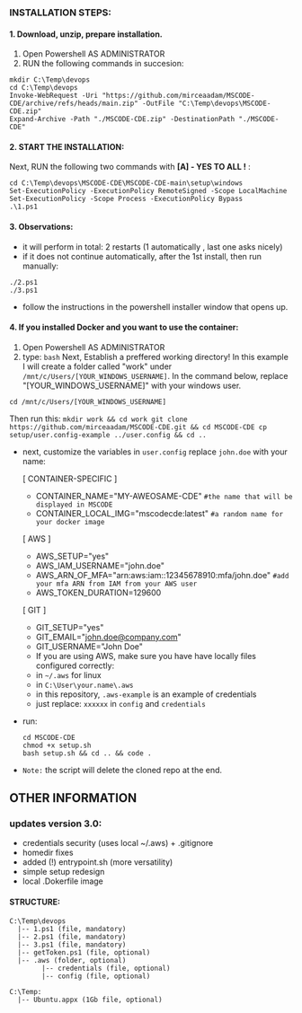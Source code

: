 ### INSTALLATION STEPS:

#### 1. Download, unzip, prepare installation.

1. Open Powershell AS ADMINISTRATOR
2. RUN the following commands in succesion:
```
mkdir C:\Temp\devops
cd C:\Temp\devops
Invoke-WebRequest -Uri "https://github.com/mirceaadam/MSCODE-CDE/archive/refs/heads/main.zip" -OutFile "C:\Temp\devops\MSCODE-CDE.zip"
Expand-Archive -Path "./MSCODE-CDE.zip" -DestinationPath "./MSCODE-CDE"
```

#### 2. START THE INSTALLATION:

Next, RUN the following two commands with 
**[A] - YES TO ALL !** :
```
cd C:\Temp\devops\MSCODE-CDE\MSCODE-CDE-main\setup\windows
Set-ExecutionPolicy -ExecutionPolicy RemoteSigned -Scope LocalMachine 
Set-ExecutionPolicy -Scope Process -ExecutionPolicy Bypass 
.\1.ps1
```

#### 3. Observations:
- it will perform in total: 2 restarts (1 automatically , last one asks nicely)
- if it does not continue automatically, after the 1st install, then run manually:
```
./2.ps1
./3.ps1
```
- follow the instructions in the powershell installer window that opens up.


#### 4. If you installed Docker and you want to use the container:
1. Open Powershell AS ADMINISTRATOR
2. type:
``` bash ```
Next, Establish a preffered working directory!
In this example I will create a folder called "work" under `/mnt/c/Users/[YOUR_WINDOWS_USERNAME]`.
In the command below, replace "[YOUR_WINDOWS_USERNAME]" with your windows user.
```
cd /mnt/c/Users/[YOUR_WINDOWS_USERNAME]
```
Then run this:
    ```
    mkdir work && cd work
    git clone https://github.com/mirceaadam/MSCODE-CDE.git && cd MSCODE-CDE
    cp setup/user.config-example ../user.config && cd ..
    ```
- next, customize the variables in `user.config` replace `john.doe` with your name:
    
    [ CONTAINER-SPECIFIC ]
    - CONTAINER_NAME="MY-AWEOSAME-CDE" `#the name that will be displayed in MSCODE`
    - CONTAINER_LOCAL_IMG="mscodecde:latest" `#a random name for your docker image`
   
    [ AWS ]
    - AWS_SETUP="yes"
    - AWS_IAM_USERNAME="john.doe"
    - AWS_ARN_OF_MFA="arn:aws:iam::12345678910:mfa/john.doe" `#add your mfa ARN from IAM from your AWS user` 
    - AWS_TOKEN_DURATION=129600
    
    [ GIT ]
    - GIT_SETUP="yes"
    - GIT_EMAIL="john.doe@company.com"
    - GIT_USERNAME="John Doe"
    - If you are using AWS, make sure you have have locally files configured correctly: 
    - in `~/.aws` for linux
    - in `C:\User\your.name\.aws`
    - in this repository, `.aws-example` is an example of credentials
    - just replace: `xxxxxx` in `config` and `credentials`
- run:
    ```
    cd MSCODE-CDE
    chmod +x setup.sh
    bash setup.sh && cd .. && code .
    ```     
- `Note:` the script will delete the cloned repo at the end.
## OTHER INFORMATION
### updates version 3.0:
- credentials security (uses local ~/.aws) + .gitignore
- homedir fixes
- added (!) entrypoint.sh (more versatility)
- simple setup redesign
- local .Dokerfile image

#### STRUCTURE:

```
C:\Temp\devops
  |-- 1.ps1 (file, mandatory)
  |-- 2.ps1 (file, mandatory)
  |-- 3.ps1 (file, mandatory)
  |-- getToken.ps1 (file, optional)
  |-- .aws (folder, optional)
        |-- credentials (file, optional)
        |-- config (file, optional)
```
 
```
C:\Temp:
  |-- Ubuntu.appx (1Gb file, optional)
```





